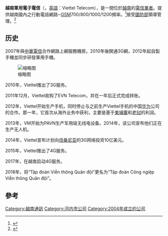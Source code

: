 {{Infobox company
| name = 越南軍用電子電信 
| company_name_en = Viettel Group 
| native_name =Tập đoàn Công ngiệp Viễn thông Quân đội 
| native_name_lang = vi 
| logo = Viettel logo 2021.svg
| company_type =  
| slogan = '''用您的方式說'''<br>Say it your way
| parent= Viettel
| foundation= 2004年 
| location =  {{VNM}}[[河內市|河內市]] 
| key_people = 
| num_employees = 
| industry = [[電信|電信]]、[[網路|網路]] 
| revenue = 
| net_income = 
| products = 電信服務
| homepage = [http://www.vietteltelecom.vn mobile.vietteltelecom.vn]
}}

'''越南軍用電子電信'''（{{vie|hn=集團工業遠通軍隊|qn=Tập đoàn Công ngiệp Viễn thông Quân đội}}，[[英語|英語]]：Viettel Telecom），是一間位於[[越南|越南]]的[[電信公司|電信業者]]。提供越南國內之行動電話網路─[[GSM|GSM]]700/800/1000/1200頻率。<ref>{{Cite web |url=http://www.vietteltelecom.vn/ |title=存档副本 |accessdate=2016-10-09 |archive-date=2016-10-06 |archive-url=https://web.archive.org/web/20161006182300/http://vietteltelecom.vn/ |dead-url=no }}</ref>接受[[越南國防部|國防部]]領導管理。<ref>{{Cite news |url=https://www.voachinese.com/a/huawei-vietnam-spy-5g-20190828/5059221.html |title=拒绝华为 越南的5G在夹缝中发展 |publisher=VOA |date=2019-08-28 |accessdate=2019-08-28 |archive-date=2019-08-28 |archive-url=https://web.archive.org/web/20190828043016/https://www.voachinese.com/a/huawei-vietnam-spy-5g-20190828/5059221.html |dead-url=no }}</ref>

==历史==
2007年與[[中華電信|中華電信]]合作網路上網服務機房。2010年後開通3G網，2012年起自製手機並同步研發軍用手機。

[[File:Viettel_Global_operating_countries_map.svg|缩略图]]

2010年，Viettel推出了3G服务。

2011年12月，Viettel收购了EVN Telecom，并在一年后正式完成转账。

2012年，Viettel开始生产手机，同时停止与之前生产Viettel手机的中国[[华为|华为]]公司的合作。那一年，它首次从海外业务中获利，主要是基于[[柬埔寨|柬埔寨]]和[[老挝|老挝]]的利润。

2013年，VM开始为PAVN生产军用级无线电设备。2014年，该公司宣布他们正在生产无人机。

2014年，Viettel宣布计划向[[坦桑尼亚|坦桑尼亚]]的3G网络投资10亿美元。

2015年，Viettel推出了4G服务。

2017年，在越南启动4G服务。

2018年，将“Tập đoàn Viễn thông Quân đội”更名为“Tập đoàn Công ngiệp Viễn thông Quân đội”。

==參考==
{{reflist}}

{{公司小作品}}

{{主要电信公司}}
{{Authority control}}
[[Category:越南通訊|Category:越南通訊]]
[[Category:河内市公司|Category:河内市公司]]
[[Category:2004年成立的公司|Category:2004年成立的公司]]